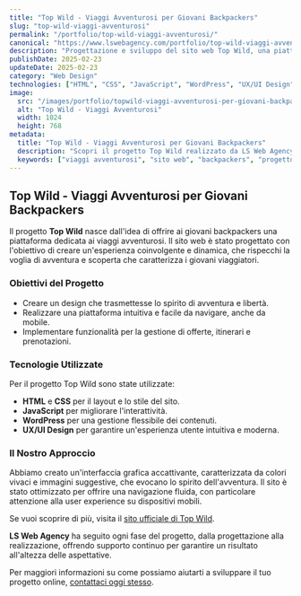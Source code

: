 ```yaml
---
title: "Top Wild - Viaggi Avventurosi per Giovani Backpackers"
slug: "top-wild-viaggi-avventurosi"
permalink: "/portfolio/top-wild-viaggi-avventurosi/"
canonical: "https://www.lswebagency.com/portfolio/top-wild-viaggi-avventurosi/"
description: "Progettazione e sviluppo del sito web Top Wild, una piattaforma dedicata a viaggi avventurosi per giovani backpackers."
publishDate: 2025-02-23
updateDate: 2025-02-23
category: "Web Design"
technologies: ["HTML", "CSS", "JavaScript", "WordPress", "UX/UI Design"]
image:
  src: "/images/portfolio/topwild-viaggi-avventurosi-per-giovani-backpackers.jpg.webp"
  alt: "Top Wild - Viaggi Avventurosi"
  width: 1024
  height: 768
metadata:
  title: "Top Wild - Viaggi Avventurosi per Giovani Backpackers"
  description: "Scopri il progetto Top Wild realizzato da LS Web Agency: un sito web dedicato a viaggi avventurosi per giovani backpackers, con un design accattivante e user experience coinvolgente."
  keywords: ["viaggi avventurosi", "sito web", "backpackers", "progetto web design", "giovani viaggiatori"]
---
```


## Top Wild - Viaggi Avventurosi per Giovani Backpackers

Il progetto **Top Wild** nasce dall'idea di offrire ai giovani backpackers una piattaforma dedicata ai viaggi avventurosi. Il sito web è stato progettato con l'obiettivo di creare un'esperienza coinvolgente e dinamica, che rispecchi la voglia di avventura e scoperta che caratterizza i giovani viaggiatori.

### Obiettivi del Progetto

- Creare un design che trasmettesse lo spirito di avventura e libertà.
- Realizzare una piattaforma intuitiva e facile da navigare, anche da mobile.
- Implementare funzionalità per la gestione di offerte, itinerari e prenotazioni.

### Tecnologie Utilizzate

Per il progetto Top Wild sono state utilizzate:

- **HTML** e **CSS** per il layout e lo stile del sito.
- **JavaScript** per migliorare l'interattività.
- **WordPress** per una gestione flessibile dei contenuti.
- **UX/UI Design** per garantire un'esperienza utente intuitiva e moderna.

### Il Nostro Approccio

Abbiamo creato un'interfaccia grafica accattivante, caratterizzata da colori vivaci e immagini suggestive, che evocano lo spirito dell'avventura. Il sito è stato ottimizzato per offrire una navigazione fluida, con particolare attenzione alla user experience su dispositivi mobili.

Se vuoi scoprire di più, visita il <a href="https://www.topwild.com" target="_blank" rel="nofollow">sito ufficiale di Top Wild</a>.

**LS Web Agency** ha seguito ogni fase del progetto, dalla progettazione alla realizzazione, offrendo supporto continuo per garantire un risultato all'altezza delle aspettative.

Per maggiori informazioni su come possiamo aiutarti a sviluppare il tuo progetto online, [contattaci oggi stesso](https://lucasanna.eu/contatti).
